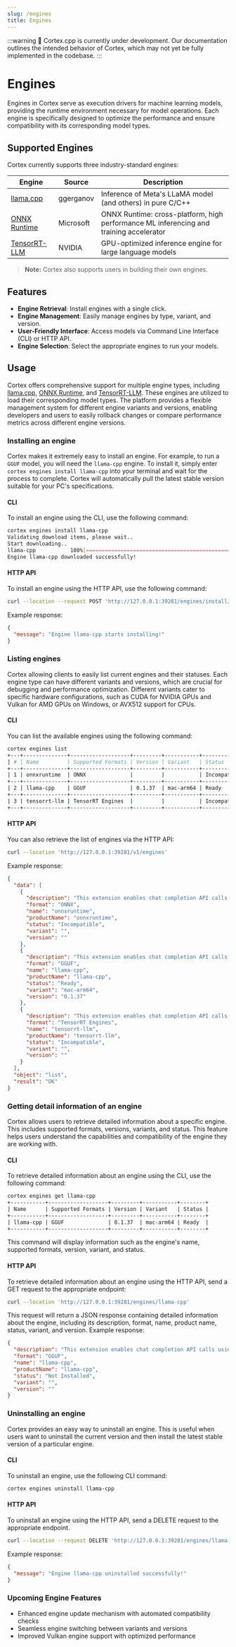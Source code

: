```yaml
---
slug: /engines
title: Engines
---
```



:::warning
🚧 Cortex.cpp is currently under development. Our documentation outlines the intended behavior of Cortex, which may not yet be fully implemented in the codebase.
:::

# Engines

Engines in Cortex serve as execution drivers for machine learning models, providing the runtime environment necessary for model operations. Each engine is specifically designed to optimize the performance and ensure compatibility with its corresponding model types.

## Supported Engines

Cortex currently supports three industry-standard engines:

| Engine                                                   | Source    | Description                                                                            |
| -------------------------------------------------------- | --------- | -------------------------------------------------------------------------------------- |
| [llama.cpp](https://github.com/ggerganov/llama.cpp)      | ggerganov | Inference of Meta's LLaMA model (and others) in pure C/C++                             |
| [ONNX Runtime](https://github.com/microsoft/onnxruntime) | Microsoft | ONNX Runtime: cross-platform, high performance ML inferencing and training accelerator |
| [TensorRT-LLM](https://github.com/NVIDIA/TensorRT-LLM)   | NVIDIA    | GPU-optimized inference engine for large language models                               |

> **Note:** Cortex also supports users in building their own engines.

## Features

- **Engine Retrieval**: Install engines with a single click.
- **Engine Management**: Easily manage engines by type, variant, and version.
- **User-Friendly Interface**: Access models via Command Line Interface (CLI) or HTTP API.
- **Engine Selection**: Select the appropriate engines to run your models.

## Usage

Cortex offers comprehensive support for multiple engine types, including [llama.cpp](https://github.com/ggerganov/llama.cpp), [ONNX Runtime](https://github.com/microsoft/onnxruntime), and [TensorRT-LLM](https://github.com/NVIDIA/TensorRT-LLM). These engines are utilized to load their corresponding model types. The platform provides a flexible management system for different engine variants and versions, enabling developers and users to easily rollback changes or compare performance metrics across different engine versions.

### Installing an engine

Cortex makes it extremely easy to install an engine. For example, to run a `GGUF` model, you will need the `llama-cpp` engine. To install it, simply enter `cortex engines install llama-cpp` into your terminal and wait for the process to complete. Cortex will automatically pull the latest stable version suitable for your PC's specifications.

#### CLI

To install an engine using the CLI, use the following command:

```sh
cortex engines install llama-cpp
Validating download items, please wait..
Start downloading..
llama-cpp           100%[==================================================] [00m:00s] 1.24 MB/1.24 MB
Engine llama-cpp downloaded successfully!
```

#### HTTP API

To install an engine using the HTTP API, use the following command:

```sh
curl --location --request POST 'http://127.0.0.1:39281/engines/install/llama-cpp'
```

Example response:

```json
{
  "message": "Engine llama-cpp starts installing!"
}
```

### Listing engines

Cortex allowing clients to easily list current engines and their statuses. Each engine type can have different variants and versions, which are crucial for debugging and performance optimization. Different variants cater to specific hardware configurations, such as CUDA for NVIDIA GPUs and Vulkan for AMD GPUs on Windows, or AVX512 support for CPUs.

#### CLI

You can list the available engines using the following command:

```sh
cortex engines list
+---+--------------+-------------------+---------+-----------+--------------+
| # | Name         | Supported Formats | Version | Variant   | Status       |
+---+--------------+-------------------+---------+-----------+--------------+
| 1 | onnxruntime  | ONNX              |         |           | Incompatible |
+---+--------------+-------------------+---------+-----------+--------------+
| 2 | llama-cpp    | GGUF              | 0.1.37  | mac-arm64 | Ready        |
+---+--------------+-------------------+---------+-----------+--------------+
| 3 | tensorrt-llm | TensorRT Engines  |         |           | Incompatible |
+---+--------------+-------------------+---------+-----------+--------------+
```

#### HTTP API

You can also retrieve the list of engines via the HTTP API:

```sh
curl --location 'http://127.0.0.1:39281/v1/engines'
```

Example response:

```json
{
  "data": [
    {
      "description": "This extension enables chat completion API calls using the Onnx engine",
      "format": "ONNX",
      "name": "onnxruntime",
      "productName": "onnxruntime",
      "status": "Incompatible",
      "variant": "",
      "version": ""
    },
    {
      "description": "This extension enables chat completion API calls using the LlamaCPP engine",
      "format": "GGUF",
      "name": "llama-cpp",
      "productName": "llama-cpp",
      "status": "Ready",
      "variant": "mac-arm64",
      "version": "0.1.37"
    },
    {
      "description": "This extension enables chat completion API calls using the TensorrtLLM engine",
      "format": "TensorRT Engines",
      "name": "tensorrt-llm",
      "productName": "tensorrt-llm",
      "status": "Incompatible",
      "variant": "",
      "version": ""
    }
  ],
  "object": "list",
  "result": "OK"
}
```

### Getting detail information of an engine

Cortex allows users to retrieve detailed information about a specific engine. This includes supported formats, versions, variants, and status. This feature helps users understand the capabilities and compatibility of the engine they are working with.

#### CLI

To retrieve detailed information about an engine using the CLI, use the following command:

```sh
cortex engines get llama-cpp
+-----------+-------------------+---------+-----------+--------+
| Name      | Supported Formats | Version | Variant   | Status |
+-----------+-------------------+---------+-----------+--------+
| llama-cpp | GGUF              | 0.1.37  | mac-arm64 | Ready  |
+-----------+-------------------+---------+-----------+--------+
```

This command will display information such as the engine's name, supported formats, version, variant, and status.

#### HTTP API

To retrieve detailed information about an engine using the HTTP API, send a GET request to the appropriate endpoint:

```sh
curl --location 'http://127.0.0.1:39281/engines/llama-cpp'
```

This request will return a JSON response containing detailed information about the engine, including its description, format, name, product name, status, variant, and version.
Example response:

```json
{
  "description": "This extension enables chat completion API calls using the LlamaCPP engine",
  "format": "GGUF",
  "name": "llama-cpp",
  "productName": "llama-cpp",
  "status": "Not Installed",
  "variant": "",
  "version": ""
}
```

### Uninstalling an engine

Cortex provides an easy way to uninstall an engine. This is useful when users want to uninstall the current version and then install the latest stable version of a particular engine.

#### CLI

To uninstall an engine, use the following CLI command:

```sh
cortex engines uninstall llama-cpp
```

#### HTTP API

To uninstall an engine using the HTTP API, send a DELETE request to the appropriate endpoint.

```sh
curl --location --request DELETE 'http://127.0.0.1:39281/engines/llama-cpp'
```

Example response:

```json
{
  "message": "Engine llama-cpp uninstalled successfully!"
}
```

### Upcoming Engine Features

- Enhanced engine update mechanism with automated compatibility checks
- Seamless engine switching between variants and versions
- Improved Vulkan engine support with optimized performance

<DocCardList />
